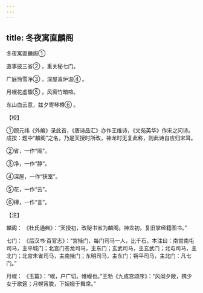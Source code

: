 ```yaml
---
---
---
```

title: 冬夜寓直麟阁
---



冬夜寓直麟阁①


直事披三省② ，重关秘七门。

广庭怜雪净③ ，深屋喜炉温④ 。

月幌花虚馥⑤ ，风窗竹暗喧。

东山白云意，兹夕寄琴樽⑥ 。

【校】

①顾元纬《外编》录此首，《唐诗品汇》亦作王维诗，《文苑英华》作宋之问诗。成按：题中“麟阁”之名，乃是天授时所改，神龙时无复此称，则此诗自应归宋耳。

②省，一作“阁”。

③净，一作“静”。

④深屋，一作“狭室”。

⑤花，一作“云”。

⑥樽，一作“言”。

【注】

麟阁： 《杜氏通典》：“天授初，改秘书省为麟阁。神龙初，复旧掌经籍图书。”

七门： 《后汉书·百官志》：“宫掖门，每门司马一人，比千石。本注曰：南宫南屯司马，主平城门；北宫门苍龙司马，主东门；玄武司马，主玄武门；北屯司马，主北门；北宫朱雀司马，主南掖门；东明司马，主东门；朔平司马，主北门：凡七门。”

月幌： 《玉篇》：“幌，户广切。帷幔也。”王勃《九成宫颂序》：“风闺夕敞，携少女于歌筵；月幌宵胧，下姮娥于舞席。”